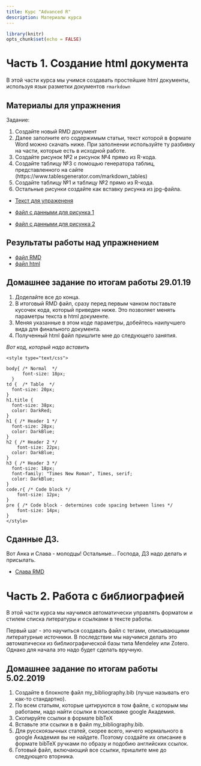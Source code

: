 ```yaml
---
title: Курс "Advanced R"
description: Материалы курса 
---
```

 

```r
library(knitr)
opts_chunk$set(echo = FALSE)
```



# **Часть 1.** Создание html документа 

В этой части курса мы учимся создавать простейшие html документы, используя язык разметки документов `rmarkdown`

## Материалы для упражнения
Задание:

1. Создайте новый RMD документ
2. Далее заполните его содержимым статьи, текст которой в формате Word можно скачать ниже. При заполнении используйте ту разбивку на части, которые есть в исходной работе.
3. Создайте рисунок №2 и рисунок №4 прямо из R-кода.
4. Создайте таблицу №3 с помощью генератора таблиц, представленного на сайте (https://www.tablesgenerator.com/markdown_tables)
5. Создайте таблицу №1 и таблицу №2 прямо из R-кода.
6. Остальные рисунки создайте как вставку рисунка из jpg-файла.


- [Текст для упражененя](Advanced_R/Exercises/Khaitov_et_al_Derjugin.docx)

- [файл с данными для рисунка 1](Advanced_R/Exercises/data/myt_all.csv)
- [файл с данными для рисунка 2](Advanced_R/Exercises/data/myt_Z0_all_full.csv)

## Результаты работы над упражнением

- [файл RMD](My_html_project/Khaitov_et_al.Rmd)
- [файл html](My_html_project/Khaitov_et_al.html)

## Домашнее задание по итогам работы 29.01.19

1. Доделайте все до конца.
2. В итоговый RMD файл, сразу перед первым чанком поставьте кусочек кода, который приведен ниже. Это  позволяет менять параметры текста в html документе. 
3. Меняя указанные в этом коде параметры, добейтесь наилучшего вида для финального документа.
4. Полученный html файл пришлите мне до следующего занятия.

*Вот код, который надо вставить*

```
<style type="text/css">

body{ /* Normal  */
      font-size: 18px;
  }
td {  /* Table  */
  font-size: 20px;
}
h1.title {
  font-size: 38px;
  color: DarkRed;
}
h1 { /* Header 1 */
  font-size: 28px;
  color: DarkBlue;
}
h2 { /* Header 2 */
    font-size: 22px;
  color: DarkBlue;
}
h3 { /* Header 3 */
  font-size: 18px;
  font-family: "Times New Roman", Times, serif;
  color: DarkBlue;
}
code.r{ /* Code block */
    font-size: 12px;
}
pre { /* Code block - determines code spacing between lines */
    font-size: 14px;
}
</style>

```
## Сданные ДЗ.
Вот Анка и Слава - молодцы! Остальные... Господа, ДЗ надо делать и присылать.

- [Слава RMD](My_html_project/Slava.Rmd)

# **Часть 2.** Работа с библиографией
В этой части курса мы научимся автоматически управлять форматом и стилем списка литературы и ссылками в тексте работы. 

Первый шаг - это научиться создавать файл с тегами, описывающими литературные источники. В последствии мы научимся делать это автоматически из библиографической базы типа Mendeley или Zotero. Однако для начала это надо будет сделать вручную. 

## Домашнее задание по итогам работы 5.02.2019

1. Создайте в блокноте файл my_bibliography.bib (лучше называть его как-то стандартно).
2. По всем статьям, которые цитируются в том файле, с которым мы работаем, надо найти ссылки в поисковике google Академия. 
3. Скопируйте ссылки в формате bibTeX
4. Вставьте эти ссылки в в файл  my_bibliography.bib.
5. Для русскоязычных статей, скорее всего, ничего нормального в google Академия вы не найдете. Поэтому создайте их описание в формате bibTeX ручками по образу и подобию английских ссылок.
6. Готовый файл, включающий все ссылки, пришлите мне до следующего вторника. 


